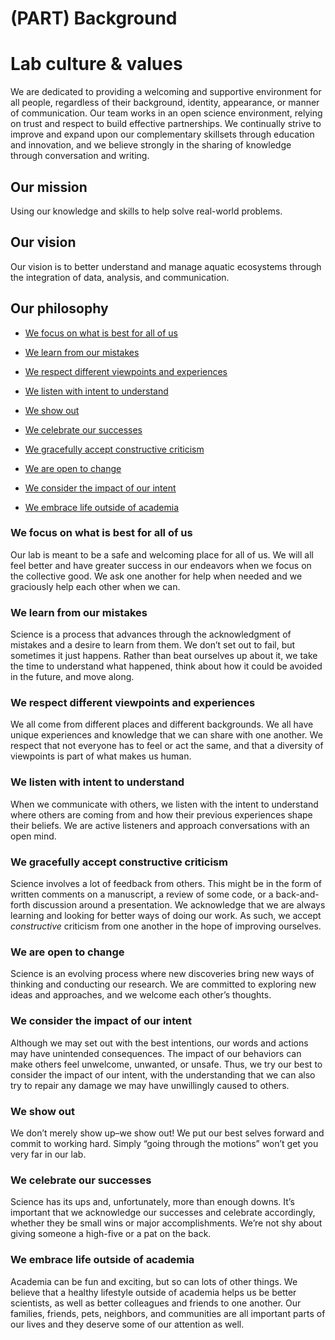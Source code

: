 # (PART) Background {-}

# Lab culture & values

We are dedicated to providing a welcoming and supportive environment for all people, regardless of their background, identity, appearance, or manner of communication. Our team works in an open science environment, relying on trust and respect to build effective partnerships. We continually strive to improve and expand upon our complementary skillsets through education and innovation, and we believe strongly in the sharing of knowledge through conversation and writing.

## Our mission

Using our knowledge and skills to help solve real-world problems.

## Our vision

Our vision is to better understand and manage aquatic ecosystems through the integration of data, analysis, and communication.

## Our philosophy

* [We focus on what is best for all of us]

* [We learn from our mistakes]

* [We respect different viewpoints and experiences]

* [We listen with intent to understand]

* [We show out]

* [We celebrate our successes]

* [We gracefully accept constructive criticism]

* [We are open to change]

* [We consider the impact of our intent]

* [We embrace life outside of academia]


### We focus on what is best for all of us {-}

Our lab is meant to be a safe and welcoming place for all of us. We will all feel better and have greater success in our endeavors when we focus on the collective good. We ask one another for help when needed and we graciously help each other when we can.


### We learn from our mistakes {-}

Science is a process that advances through the acknowledgment of mistakes and a desire to learn from them. We don't set out to fail, but sometimes it just happens. Rather than beat ourselves up about it, we take the time to understand what happened, think about how it could be avoided in the future, and move along.


### We respect different viewpoints and experiences {-}

We all come from different places and different backgrounds. We all have unique experiences and knowledge that we can share with one another. We respect that not everyone has to feel or act the same, and that a diversity of viewpoints is part of what makes us human.


### We listen with intent to understand {-}

When we communicate with others, we listen with the intent to understand where others are coming from and how their previous experiences shape their beliefs. We are active listeners and approach conversations with an open mind.


### We gracefully accept constructive criticism {-}

Science involves a lot of feedback from others. This might be in the form of written comments on a manuscript, a review of some code, or a back-and-forth discussion around a presentation. We acknowledge that we are always learning and looking for better ways of doing our work. As such, we accept *constructive* criticism from one another in the hope of improving ourselves.


### We are open to change {-}

Science is an evolving process where new discoveries bring new ways of thinking and conducting our research. We are committed to exploring new ideas and approaches, and we welcome each other's thoughts.


### We consider the impact of our intent {-}

Although we may set out with the best intentions, our words and actions may have unintended consequences. The impact of our behaviors can make others feel unwelcome, unwanted, or unsafe. Thus, we try our best to consider the impact of our intent, with the understanding that we can also try to repair any damage we may have unwillingly caused to others.


### We show out {-}

We don't merely show up--we show out! We put our best selves forward and commit to working hard. Simply "going through the motions" won't get you very far in our lab.


### We celebrate our successes {-}

Science has its ups and, unfortunately, more than enough downs. It's important that we acknowledge our successes and celebrate accordingly, whether they be small wins or major accomplishments. We're not shy about giving someone a high-five or a pat on the back.


### We embrace life outside of academia {-}

Academia can be fun and exciting, but so can lots of other things. We believe that a healthy lifestyle outside of academia helps us be better scientists, as well as better colleagues and friends to one another. Our families, friends, pets, neighbors, and communities are all important parts of our lives and they deserve some of our attention as well.

